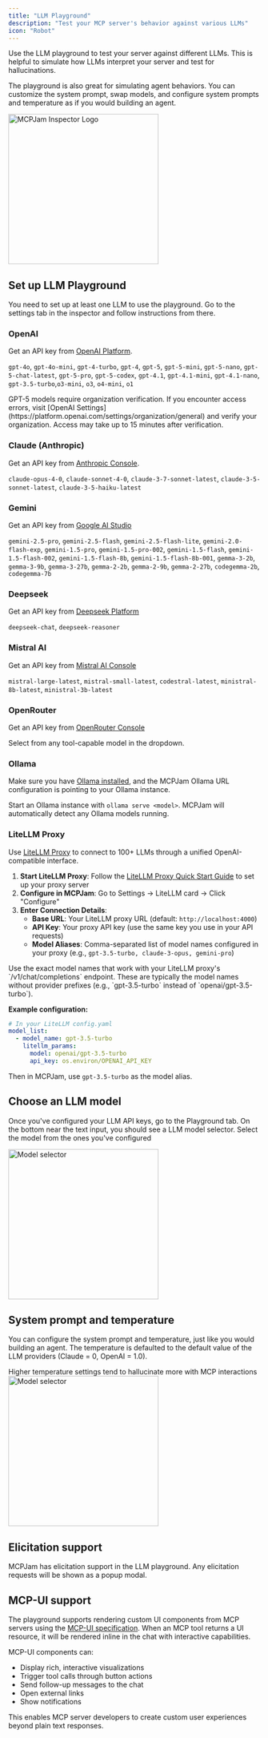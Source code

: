 ```yaml
---
title: "LLM Playground"
description: "Test your MCP server's behavior against various LLMs"
icon: "Robot"
---
```


Use the LLM playground to test your server against different LLMs. This is helpful to simulate how LLMs interpret your server and test for hallucinations.

The playground is also great for simulating agent behaviors. You can customize the system prompt, swap models, and configure system prompts and temperature as if you would building an agent.

<Frame>
  <img
    className="block"
    src="/images/playground/llm-playground.png"
    alt="MCPJam Inspector Logo"
    width="300"
  />
</Frame>

## Set up LLM Playground

You need to set up at least one LLM to use the playground. Go to the settings tab in the inspector and follow instructions from there.

### OpenAI

Get an API key from [OpenAI Platform](https://platform.openai.com/api-keys).

`gpt-4o`, `gpt-4o-mini`, `gpt-4-turbo`, `gpt-4`, `gpt-5`, `gpt-5-mini`, `gpt-5-nano`, `gpt-5-chat-latest`, `gpt-5-pro`, `gpt-5-codex`, `gpt-4.1`, `gpt-4.1-mini`, `gpt-4.1-nano`, `gpt-3.5-turbo`,`o3-mini`, `o3`, `o4-mini`, `o1`

<Note>
  GPT-5 models require organization verification. If you encounter access
  errors, visit [OpenAI
  Settings](https://platform.openai.com/settings/organization/general) and
  verify your organization. Access may take up to 15 minutes after verification.
</Note>

### Claude (Anthropic)

Get an API key from [Anthropic Console](https://console.anthropic.com/).

`claude-opus-4-0`, `claude-sonnet-4-0`, `claude-3-7-sonnet-latest`, `claude-3-5-sonnet-latest`, `claude-3-5-haiku-latest`

### Gemini

Get an API key from [Google AI Studio](https://aistudio.google.com/)

`gemini-2.5-pro`, `gemini-2.5-flash`, `gemini-2.5-flash-lite`, `gemini-2.0-flash-exp`, `gemini-1.5-pro`, `gemini-1.5-pro-002`, `gemini-1.5-flash`, `gemini-1.5-flash-002`, `gemini-1.5-flash-8b`, `gemini-1.5-flash-8b-001`, `gemma-3-2b`, `gemma-3-9b`, `gemma-3-27b`, `gemma-2-2b`, `gemma-2-9b`, `gemma-2-27b`, `codegemma-2b`, `codegemma-7b`

### Deepseek

Get an API key from [Deepseek Platform](https://platform.deepseek.com/)

`deepseek-chat`, `deepseek-reasoner`

### Mistral AI

Get an API key from [Mistral AI Console](https://console.mistral.ai/api-keys/)

`mistral-large-latest`, `mistral-small-latest`, `codestral-latest`, `ministral-8b-latest`, `ministral-3b-latest`

### OpenRouter

Get an API key from [OpenRouter Console](https://openrouter.ai/settings/keys)

Select from any tool-capable model in the dropdown.

### Ollama

Make sure you have [Ollama installed](https://ollama.com/), and the MCPJam Ollama URL configuration is pointing to your Ollama instance.

Start an Ollama instance with `ollama serve <model>`. MCPJam will automatically detect any Ollama models running.

### LiteLLM Proxy

Use [LiteLLM Proxy](https://docs.litellm.ai/docs/proxy/quick_start) to connect to 100+ LLMs through a unified OpenAI-compatible interface.

1. **Start LiteLLM Proxy**: Follow the [LiteLLM Proxy Quick Start Guide](https://docs.litellm.ai/docs/proxy/quick_start) to set up your proxy server
2. **Configure in MCPJam**: Go to Settings → LiteLLM card → Click "Configure"
3. **Enter Connection Details**:
   - **Base URL**: Your LiteLLM proxy URL (default: `http://localhost:4000`)
   - **API Key**: Your proxy API key (use the same key you use in your API requests)
   - **Model Aliases**: Comma-separated list of model names configured in your proxy (e.g., `gpt-3.5-turbo, claude-3-opus, gemini-pro`)

<Info>
  Use the exact model names that work with your LiteLLM proxy's
  `/v1/chat/completions` endpoint. These are typically the model names without
  provider prefixes (e.g., `gpt-3.5-turbo` instead of `openai/gpt-3.5-turbo`).
</Info>

**Example configuration:**

```yaml
# In your LiteLLM config.yaml
model_list:
  - model_name: gpt-3.5-turbo
    litellm_params:
      model: openai/gpt-3.5-turbo
      api_key: os.environ/OPENAI_API_KEY
```

Then in MCPJam, use `gpt-3.5-turbo` as the model alias.

## Choose an LLM model

Once you've configured your LLM API keys, go to the Playground tab. On the bottom near the text input, you should see a LLM model selector. Select the model from the ones you've configured

<Frame>
  <img
    className="block"
    src="/images/playground/model-selector.png"
    alt="Model selector"
    width="300"
  />
</Frame>

## System prompt and temperature

You can configure the system prompt and temperature, just like you would building an agent. The temperature is defaulted to the default value of the LLM providers (Claude = 0, OpenAI = 1.0).

<Info>
  Higher temperature settings tend to hallucinate more with MCP interactions
</Info>

<Frame>
  <img
    className="block"
    src="/images/playground/prompt-config.png"
    alt="Model selector"
    width="300"
  />
</Frame>

## Elicitation support

MCPJam has elicitation support in the LLM playground. Any elicitation requests will be shown as a popup modal.

## MCP-UI support

The playground supports rendering custom UI components from MCP servers using the [MCP-UI specification](https://github.com/modelcontextprotocol/mcp-ui). When an MCP tool returns a UI resource, it will be rendered inline in the chat with interactive capabilities.

MCP-UI components can:
- Display rich, interactive visualizations
- Trigger tool calls through button actions
- Send follow-up messages to the chat
- Open external links
- Show notifications

This enables MCP server developers to create custom user experiences beyond plain text responses.
